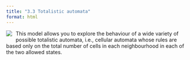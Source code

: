 ```yaml
---
title: "3.3 Totalistic automata"
format: html
---
```


[![](3.3-totalistic_automata.png)](3.3-totalistic-automata.nlogo){style="float:left; margin-right:10px; margin-bottom:5px;"} This model allows you to explore the behaviour of a wide variety of possible totalistic automata, i.e., cellular automata whose rules are based only on the total number of cells in each neighbourhood in each of the two allowed states.
